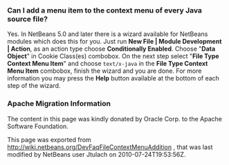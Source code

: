 <!--

    Licensed to the Apache Software Foundation (ASF) under one
    or more contributor license agreements.  See the NOTICE file
    distributed with this work for additional information
    regarding copyright ownership.  The ASF licenses this file
    to you under the Apache License, Version 2.0 (the
    "License"); you may not use this file except in compliance
    with the License.  You may obtain a copy of the License at

      http://www.apache.org/licenses/LICENSE-2.0

    Unless required by applicable law or agreed to in writing,
    software distributed under the License is distributed on an
    "AS IS" BASIS, WITHOUT WARRANTIES OR CONDITIONS OF ANY
    KIND, either express or implied.  See the License for the
    specific language governing permissions and limitations
    under the License.

-->

===Can I add a menu item to the context menu of every Java source file?===

Yes. In NetBeans 5.0 and later there is a wizard available for NetBeans modules which does this for you. Just run '''New File | Module Development | Action''', as an action type choose '''Conditionally Enabled'''. Choose "'''Data Object'''" in Cookie Class(es) combobox. On the next step select "'''File Type Context Menu Item'''" and choose <tt>text/x-java</tt> in the '''File Type Context Menu Item''' combobox, finish the wizard and you are done. For more information you may press the '''Help''' button available at the bottom of each step of the wizard.

===Apache Migration Information===

The content in this page was kindly donated by Oracle Corp. to the
Apache Software Foundation.

This page was exported from http://wiki.netbeans.org/DevFaqFileContextMenuAddition , 
that was last modified by NetBeans user Jtulach 
on 2010-07-24T19:53:56Z.

